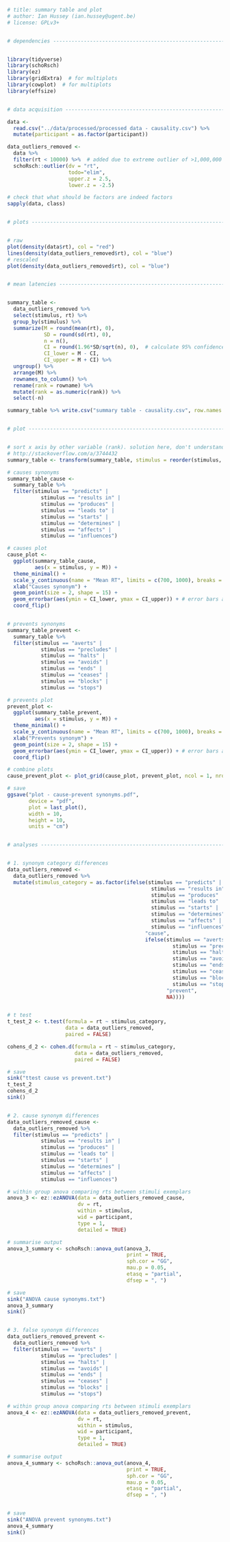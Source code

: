 ```r
# title: summary table and plot
# author: Ian Hussey (ian.hussey@ugent.be)
# license: GPLv3+ 


# dependencies ------------------------------------------------------------


library(tidyverse)
library(schoRsch)
library(ez)
library(gridExtra)  # for multiplots
library(cowplot)  # for multiplots
library(effsize)


# data acquisition --------------------------------------------------------

data <- 
  read.csv("../data/processed/processed data - causality.csv") %>%
  mutate(participant = as.factor(participant))

data_outliers_removed <-
  data %>%
  filter(rt < 10000) %>%  # added due to extreme outlier of >1,000,000 ms
  schoRsch::outlier(dv = "rt", 
                    todo="elim", 
                    upper.z = 2.5, 
                    lower.z = -2.5)

# check that what should be factors are indeed factors
sapply(data, class)


# plots -------------------------------------------------------------------


# raw 
plot(density(data$rt), col = "red")
lines(density(data_outliers_removed$rt), col = "blue")
# rescaled
plot(density(data_outliers_removed$rt), col = "blue")


# mean latencies ----------------------------------------------------------


summary_table <- 
  data_outliers_removed %>%
  select(stimulus, rt) %>%
  group_by(stimulus) %>%
  summarize(M = round(mean(rt), 0),
            SD = round(sd(rt), 0),
            n = n(),
            CI = round(1.96*SD/sqrt(n), 0),  # calculate 95% confidence intervals
            CI_lower = M - CI,
            CI_upper = M + CI) %>%
  ungroup() %>%
  arrange(M) %>%
  rownames_to_column() %>%
  rename(rank = rowname) %>%
  mutate(rank = as.numeric(rank)) %>%
  select(-n)

summary_table %>% write.csv("summary table - causality.csv", row.names = FALSE)


# plot --------------------------------------------------------------------


# sort x axis by other variable (rank). solution here, don't understand why it works though:
# http://stackoverflow.com/a/3744432
summary_table <- transform(summary_table, stimulus = reorder(stimulus, -rank)) 

# causes synonyms
summary_table_cause <- 
  summary_table %>%
  filter(stimulus == "predicts" | 
           stimulus == "results in" | 
           stimulus == "produces" | 
           stimulus == "leads to" | 
           stimulus == "starts" | 
           stimulus == "determines" | 
           stimulus == "affects" | 
           stimulus == "influences")

# causes plot
cause_plot <-
  ggplot(summary_table_cause, 
         aes(x = stimulus, y = M)) +
  theme_minimal() +
  scale_y_continuous(name = "Mean RT", limits = c(700, 1000), breaks = seq(700, 1000, 100), minor_breaks = NULL) +
  xlab("Causes synonym") +
  geom_point(size = 2, shape = 15) +
  geom_errorbar(aes(ymin = CI_lower, ymax = CI_upper)) + # error bars are 85% CIs
  coord_flip()


# prevents synonyms
summary_table_prevent <- 
  summary_table %>%
  filter(stimulus == "averts" | 
           stimulus == "precludes" | 
           stimulus == "halts" | 
           stimulus == "avoids" | 
           stimulus == "ends" | 
           stimulus == "ceases" | 
           stimulus == "blocks" | 
           stimulus == "stops")

# prevents plot
prevent_plot <- 
  ggplot(summary_table_prevent, 
         aes(x = stimulus, y = M)) +
  theme_minimal() +
  scale_y_continuous(name = "Mean RT", limits = c(700, 1000), breaks = seq(700, 1000, 100), minor_breaks = NULL) +
  xlab("Prevents synonym") +
  geom_point(size = 2, shape = 15) +
  geom_errorbar(aes(ymin = CI_lower, ymax = CI_upper)) + # error bars are 85% CIs
  coord_flip()

# combine plots
cause_prevent_plot <- plot_grid(cause_plot, prevent_plot, ncol = 1, nrow = 2, align = 'v')

# save
ggsave("plot - cause-prevent synonyms.pdf",
       device = "pdf",
       plot = last_plot(),
       width = 10,
       height = 10,
       units = "cm")


# analyses ----------------------------------------------------------------


# 1. synonym category differences 
data_outliers_removed <- 
  data_outliers_removed %>%
  mutate(stimulus_category = as.factor(ifelse(stimulus == "predicts" | 
                                               stimulus == "results in" | 
                                               stimulus == "produces" | 
                                               stimulus == "leads to" | 
                                               stimulus == "starts" | 
                                               stimulus == "determines" | 
                                               stimulus == "affects" | 
                                               stimulus == "influences",
                                             "cause",
                                             ifelse(stimulus == "averts" | 
                                                      stimulus == "precludes" | 
                                                      stimulus == "halts" | 
                                                      stimulus == "avoids" | 
                                                      stimulus == "ends" | 
                                                      stimulus == "ceases" | 
                                                      stimulus == "blocks" | 
                                                      stimulus == "stops", 
                                                    "prevent",
                                                    NA))))


# t test
t_test_2 <- t.test(formula = rt ~ stimulus_category,
                   data = data_outliers_removed,
                   paired = FALSE)

cohens_d_2 <- cohen.d(formula = rt ~ stimulus_category,
                      data = data_outliers_removed,
                      paired = FALSE)

# save
sink("ttest cause vs prevent.txt")
t_test_2
cohens_d_2
sink()


# 2. cause synonym differences
data_outliers_removed_cause <- 
  data_outliers_removed %>%
  filter(stimulus == "predicts" | 
           stimulus == "results in" | 
           stimulus == "produces" | 
           stimulus == "leads to" | 
           stimulus == "starts" | 
           stimulus == "determines" | 
           stimulus == "affects" | 
           stimulus == "influences")

# within group anova comparing rts between stimuli exemplars 
anova_3 <- ez::ezANOVA(data = data_outliers_removed_cause,
                       dv = rt,
                       within = stimulus,
                       wid = participant,
                       type = 1,
                       detailed = TRUE)

# summarise output
anova_3_summary <- schoRsch::anova_out(anova_3, 
                                       print = TRUE, 
                                       sph.cor = "GG", 
                                       mau.p = 0.05,
                                       etasq = "partial", 
                                       dfsep = ", ")

# save
sink("ANOVA cause synonyms.txt")
anova_3_summary
sink()


# 3. false synonym differences
data_outliers_removed_prevent <- 
  data_outliers_removed %>%
  filter(stimulus == "averts" | 
           stimulus == "precludes" | 
           stimulus == "halts" | 
           stimulus == "avoids" | 
           stimulus == "ends" | 
           stimulus == "ceases" | 
           stimulus == "blocks" | 
           stimulus == "stops")

# within group anova comparing rts between stimuli exemplars 
anova_4 <- ez::ezANOVA(data = data_outliers_removed_prevent,
                       dv = rt,
                       within = stimulus,
                       wid = participant,
                       type = 1,
                       detailed = TRUE)

# summarise output
anova_4_summary <- schoRsch::anova_out(anova_4, 
                                       print = TRUE, 
                                       sph.cor = "GG", 
                                       mau.p = 0.05,
                                       etasq = "partial", 
                                       dfsep = ", ")


# save
sink("ANOVA prevent synonyms.txt")
anova_4_summary
sink()

```